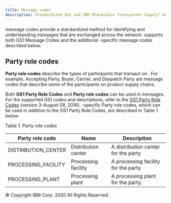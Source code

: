 ```yaml
---
title: Message codes
description: Standardized GS1 and IBM Blockchain Transparent Supply™ message codes
---
```


<PageDescription>

**<SolutionName />** message codes provide a standardized method for identifying and
understanding messages that are exchanged across the network. <SolutionName /> supports
both GS1 Message Codes and the additional <SolutionName />-specific message codes described below.

</PageDescription>

## Party role codes

**Party role codes** describe the types of participants that transact on <SolutionName />.
For example, Accepting Party, Buyer, Carrier, and Despatch Party are message codes that
describe some of the participants on product supply chains.

Both **GS1 Party Role Codes** and **<SolutionName /> Party role codes** can be used
in <SolutionName /> messages. For the supported GS1 codes and descriptions, refer to
the <a href="http://apps.gs1.org/GDD/Pages/clDetails.aspx?semanticURN=urn:gs1:gdd:cl:PartyRoleCode&release=3"
target="_blank">GS1 Party Role Codes</a> (version 3&ndash;August 08, 2016). <SolutionName />-specific
Party role codes, which can be used in addition to the GS1 Party Role Codes, are described in Table 1 below:

Table 1. <SolutionName /> Party role codes

| <SolutionName /> Party role code | Name | Description |
| --- | --- | --- |
| DISTRIBUTION_CENTER | Distribution center | A distribution center for the party |
| PROCESSING_FACILITY | Processing facility | A processing facility for the party |
| PROCESSING_PLANT | Processing plant | A processing plant for the party. |

<PageCopyright>© Copyright IBM Corp. 2020 All Rights Reserved.</PageCopyright>
